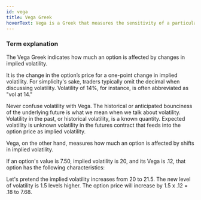```yaml
---
id: vega
title: Vega Greek
hoverText: Vega is a Greek that measures the sensitivity of a particular option to changes in implied volatility.
---
```


### Term explanation

The Vega Greek indicates how much an option is affected by changes in implied volatility.

It is the change in the option’s price for a one-point change in implied volatility.
For simplicity's sake, traders typically omit the decimal when discussing volatility. Volatility of 14%, for instance, is often abbreviated as "vol at 14."

Never confuse volatility with Vega. The historical or anticipated bounciness of the underlying future is what we mean when we talk about volatility.
Volatility in the past, or historical volatility, is a known quantity.
Expected volatility is unknown volatility in the futures contract that feeds into the option price as implied volatility.

Vega, on the other hand, measures how much an option is affected by shifts in implied volatility.

If an option's value is 7.50, implied volatility is 20, and its Vega is .12, that option has the following characteristics:

Let's pretend the implied volatility increases from 20 to 21.5.
The new level of volatility is 1.5 levels higher. The option price will increase by 1.5 x .12 = .18 to 7.68.